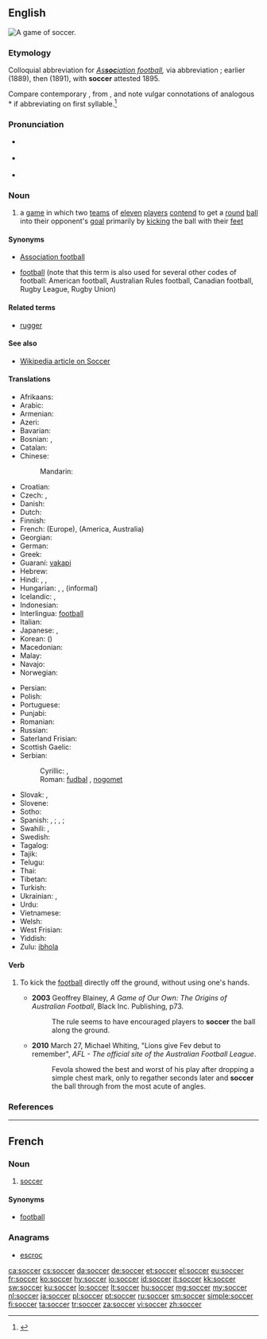 ==English==
[[Image:FIFA World Cup 2006 - SWE vs. PAR.jpg|thumb|right|A game of soccer.]]
{{wikipedia}}

===Etymology===
Colloquial abbreviation for ''[[association football|As'''soc'''iation football]],'' via abbreviation {{term|assoc.|Assoc.|lang=en}}{{suffix||er|ss=7|t2=(slang suffix)}}; earlier {{term|socca}} (1889), then {{term|socker}} (1891), with '''soccer''' attested 1895.

Compare contemporary {{term|rugger|lang=en}}, from {{term|Rugby|lang=en}}, and note vulgar connotations of analogous *{{term||asser}} if abbreviating on first syllable.<ref>{{R:Online Etymology Dictionary}}</ref>

===Pronunciation===
* {{a|UK}} {{IPA|/ˈsɒk.əː/}} {{X-SAMPA|/"sQk@/}}
* {{a|US}} {{IPA|/ˈsɑk.ɚ/}} {{X-SAMPA|/"sAk@`/}}
* {{rhymes|ɒkə(r)}}

===Noun===
{{en-noun|-}}

# {{chiefly|North America|Australia|Ireland|NZ|South Africa}} a [[game]] in which two [[team]]s of [[eleven]] [[player]]s [[contend]] to get a [[round]] [[ball]] into their opponent's [[goal]] primarily by [[kick]]ing the ball with their [[foot|feet]]

====Synonyms====
* {{qualifier|UK}} [[association football|Association football]]
* [[football]] (note that this term is also used for several other codes of football: American football, Australian Rules football, Canadian football, Rugby League, Rugby Union)

====Related terms====
* [[rugger]]

====See also====
* [[w:Association football|Wikipedia article on Soccer]]

====Translations====
{{trans-top|soccer}}
* Afrikaans: {{t+|af|sokker|xs=Afrikaans}}
* Arabic: {{t-|ar|كرة القدم|f|tr=kúrat al-qádam}}
* Armenian: {{t+|hy|ֆուտբոլ|tr=futbol}}
* Azeri: {{t+|az|futbol|xs=Azeri}}
* Bavarian: {{tø|bar|Fuaßboi}}
* Bosnian: {{t-|bs|fudbal|m}}, {{t-|bs|nogomet|m}}
* Catalan: {{t|ca|futbol|m}}
* Chinese:
*: Mandarin: {{t-|cmn|足球|tr=zúqiú|sc=Hani}}
* Croatian: {{t+|hr|nogomet|m}}
* Czech: {{t+|cs|fotbal|m}}, {{t|cs|kopaná|f}}
* Danish: {{t-|da|fodbold|c}}
* Dutch: {{t+|nl|voetbal|n}}
* Finnish: {{t+|fi|jalkapallo}}
* French: {{t+|fr|football|m}} (Europe), {{t+|fr|soccer|m}} (America, Australia)
* Georgian: {{t-|ka|ფეხბურთი|tr=p'exburt'i|sc=Geor|xs=Georgian}}
* German: {{t+|de|Fußball|m}}
* Greek: {{t+|el|ποδόσφαιρο|n|tr=podósfairo}}
* Guaraní: [[vakapi]]
* Hebrew: {{t+|he|כדורגל|m|alt=כַּדּוּרֶגֶל|tr=kadurégel}}
* Hindi: {{t-|hi|फ़ुटबॉल|tr=fuṭbol|xs=Hindi}}, {{t-|hi|फ़ुटबाल|tr=fuṭbāl, fuṭbol|xs=Hindi}}, {{t|hi|फुटबॉल|tr=phuṭbol|xs=Hindi}}
* Hungarian: {{t+|hu|labdarúgás}}, {{t+|hu|futball}}, {{t+|hu|foci}} (informal)
* Icelandic: {{t+|is|fótbolti|m}}, {{t-|is|knattspyrna|f}}
* Indonesian: {{t|id|sepakbola|xs=Indonesian}}
* Interlingua: [[football]]
* Italian: {{t+|it|calcio|m}}
* Japanese: {{t+|ja|サッカー|tr=sakkā}}, {{t+|ja|蹴球|tr=しゅうきゅう, shūkyū}} {{qualifier|rare}}
* Korean: {{t+|ko|축구|tr=chukgu|sc=Hang}} ({{t+|ko|蹴球|sc=Hani}})
* Macedonian: {{t-|mk|фудбал|m|tr=fúdbal}}
* Malay: {{t+|ms|bola sepak|xs=Malay}}
* Navajo: {{tø|nv|jooł nabíznítaałí}}
* Norwegian: {{t+|no|fotball|m}}
{{trans-mid}}
* Persian: {{t-|fa|فوتبال|tr=futbâl|xs=Persian}}
* Polish: {{t+|pl|piłka nożna|f}}
* Portuguese: {{t+|pt|futebol|m}}
* Punjabi: {{t|pa|ਫੁਟਬਾਲ|sc=Guru}}
* Romanian: {{t+|ro|fotbal|n}}
* Russian: {{t+|ru|футбол|m|tr=futból}}
* Saterland Frisian: {{tø|stq|Foutbal}}
* Scottish Gaelic: {{t-|gd|ball-coise|m|xs=Scottish Gaelic}}
* Serbian:
*: Cyrillic: {{t+|sr|фудбал|m|sc=Cyrl}}, {{t-|sr|ногомет|m|sc=Cyrl}}
*: Roman: [[fudbal#Serbian|fudbal]] {{m}}, [[nogomet]] {{m}}
* Slovak: {{t|sk|futbal|m}}, {{t-|sk|fotbal|m}}
* Slovene: {{t+|sl|nogomet|m}}
* Sotho: {{t-|st|bolo|xs=Sotho}}
* Spanish: {{t+|es|fútbol|m}}, {{qualifier|Mexico}} {{t+|es|futbol}}; {{t+|es|balompié|m}}, {{t+|es|balón-pie|m}}; {{qualifier|Mexico}} {{t+|es|pambol}}
* Swahili: {{t+|sw|soka|xs=Swahili}},  {{t+|sw|kandanda|xs=Swahili}}
* Swedish: {{t+|sv|fotboll|c}}
* Tagalog: {{t|tl|putbol}}
* Tajik: {{t|tg|футбол|sc=Cyrl}}
* Telugu: {{t|te|ఫుట్ బాల్|sc=Telu}}
* Thai: {{t|th|ฟุตบอล|tr=fóot-bon}}
* Tibetan: {{t|bo|རྐང་རྩེད་སྤོ་ལོ།|sc=Tibt}}
* Turkish: {{t+|tr|futbol}}
* Ukrainian: {{t-|uk|футбол|m|tr=futból|xs=Ukrainian}}, {{t-|uk|копаний м’яч|m|tr=kópanyj m”jač|xs=Ukrainian}}
* Urdu: {{t|ur|فٹ بال|tr=fuṭ bāl|xs=Urdu}}
* Vietnamese: {{t+|vi|bóng đá|xs=Vietnamese}}
* Welsh: {{t|cy|pêl-droed|m}}
* West Frisian: {{t|fy|fuotbal|xs=West Frisian}} {{u}}
* Yiddish: {{t-|yi|פֿוסבאָל|m|tr=fusbol|xs=Yiddish}}
* Zulu: [[ibhola]]
{{trans-bottom}}

====Verb====
{{en-verb}}

# {{context|[[Australian rules football]]}} To kick the [[football]] directly off the ground, without using one's hands.
#* '''2003''' Geoffrey Blainey, ''A Game of Our Own: The Origins of Australian Football'', Black Inc. Publishing, p73.
#*: The rule seems to have encouraged players to '''soccer''' the ball along the ground.
#* '''2010''' March 27, Michael Whiting, "Lions give Fev debut to remember", ''AFL - The official site of the Australian Football League''.
#*: Fevola showed the best and worst of his play after dropping a simple chest mark, only to regather seconds later and '''soccer''' the ball through from the most acute of angles.

===References===
<references/>

----

==French==

===Noun===
{{fr-noun-unc|m}}

# {{Quebec|lang=fr}} [[#English|soccer]] {{gloss|[[association football]]}}

====Synonyms====
* [[football#French|football]] {{m}} {{qualifier|European French}}

===Anagrams===
* [[escroc#French|escroc]]

[[ca:soccer]]
[[cs:soccer]]
[[da:soccer]]
[[de:soccer]]
[[et:soccer]]
[[el:soccer]]
[[eu:soccer]]
[[fr:soccer]]
[[ko:soccer]]
[[hy:soccer]]
[[io:soccer]]
[[id:soccer]]
[[it:soccer]]
[[kk:soccer]]
[[sw:soccer]]
[[ku:soccer]]
[[lo:soccer]]
[[lt:soccer]]
[[hu:soccer]]
[[mg:soccer]]
[[my:soccer]]
[[nl:soccer]]
[[ja:soccer]]
[[pl:soccer]]
[[pt:soccer]]
[[ru:soccer]]
[[sm:soccer]]
[[simple:soccer]]
[[fi:soccer]]
[[ta:soccer]]
[[tr:soccer]]
[[za:soccer]]
[[vi:soccer]]
[[zh:soccer]]